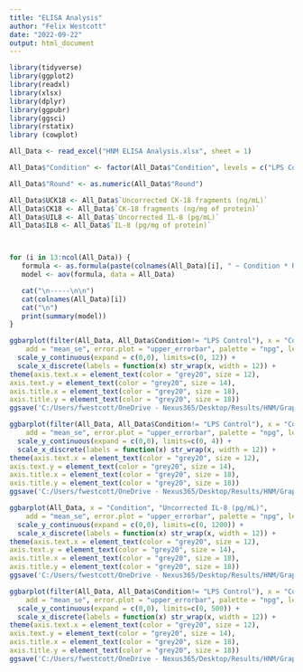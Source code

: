 ```yaml
---
title: "ELISA Analysis"
author: "Felix Westcott"
date: "2022-09-22"
output: html_document
---
```



```r
library(tidyverse)
library(ggplot2)
library(readxl)
library(xlsx)
library(dplyr)
library(ggpubr)
library(ggsci)
library(rstatix)
library (cowplot)

All_Data <- read_excel("HNM ELISA Analysis.xlsx", sheet = 1)

All_Data$"Condition" <- factor(All_Data$"Condition", levels = c("LPS Control", "Low Insulin Control", "Low Insulin OPLA", "Low Insulin POLA", "High Insulin Control", "High Insulin OPLA", "High Insulin POLA"))

```
``` R

All_Data$"Round" <- as.numeric(All_Data$"Round")

All_Data$UCK18 <- All_Data$`Uncorrected CK-18 fragments (ng/mL)`
All_Data$CK18 <- All_Data$`CK-18 fragments (ng/mg of protein)`
All_Data$UIL8 <- All_Data$`Uncorrected IL-8 (pg/mL)`
All_Data$IL8 <- All_Data$`IL-8 (pg/mg of protein)`



for (i in 13:ncol(All_Data)) {
   formula <- as.formula(paste(colnames(All_Data)[i], " ~ Condition * Round ", sep=""))
   model <- aov(formula, data = All_Data)

   cat("\n-----\n\n")
   cat(colnames(All_Data)[i])
   cat("\n")
   print(summary(model))
}

```
``` R

ggbarplot(filter(All_Data, All_Data$Condition!= "LPS Control"), x = "Condition", "Uncorrected CK-18 fragments (ng/mL)",
    add = "mean_se", error.plot = "upper_errorbar", palette = "npg", legend = "none", fill = "Condition") +
  scale_y_continuous(expand = c(0,0), limits=c(0, 12)) +
  scale_x_discrete(labels = function(x) str_wrap(x, width = 12)) +
theme(axis.text.x = element_text(color = "grey20", size = 12),
axis.text.y = element_text(color = "grey20", size = 14), 
axis.title.x = element_text(color = "grey20", size = 18),
axis.title.y = element_text(color = "grey20", size = 18))
ggsave('C:/Users/fwestcott/OneDrive - Nexus365/Desktop/Results/HNM/Graphs/UCK18.png')

ggbarplot(filter(All_Data, All_Data$Condition!= "LPS Control"), x = "Condition", "CK-18 fragments (ng/mg of protein)",
    add = "mean_se", error.plot = "upper_errorbar", palette = "npg", legend = "none", fill = "Condition") +
  scale_y_continuous(expand = c(0,0), limits=c(0, 4)) +
  scale_x_discrete(labels = function(x) str_wrap(x, width = 12)) +
theme(axis.text.x = element_text(color = "grey20", size = 12),
axis.text.y = element_text(color = "grey20", size = 14), 
axis.title.x = element_text(color = "grey20", size = 18),
axis.title.y = element_text(color = "grey20", size = 18))
ggsave('C:/Users/fwestcott/OneDrive - Nexus365/Desktop/Results/HNM/Graphs/CK18.png')

ggbarplot(All_Data, x = "Condition", "Uncorrected IL-8 (pg/mL)",
    add = "mean_se", error.plot = "upper_errorbar", palette = "npg", legend = "none", fill = "Condition") +
  scale_y_continuous(expand = c(0,0), limits=c(0, 1200)) +
  scale_x_discrete(labels = function(x) str_wrap(x, width = 12)) +
theme(axis.text.x = element_text(color = "grey20", size = 12),
axis.text.y = element_text(color = "grey20", size = 14), 
axis.title.x = element_text(color = "grey20", size = 18),
axis.title.y = element_text(color = "grey20", size = 18))
ggsave('C:/Users/fwestcott/OneDrive - Nexus365/Desktop/Results/HNM/Graphs/UIL8.png')

ggbarplot(filter(All_Data, All_Data$Condition!= "LPS Control"), x = "Condition", "IL-8 (pg/mg of protein)",
    add = "mean_se", error.plot = "upper_errorbar", palette = "npg", legend = "none", fill = "Condition") +
  scale_y_continuous(expand = c(0,0), limits=c(0, 500)) +
  scale_x_discrete(labels = function(x) str_wrap(x, width = 12)) +
theme(axis.text.x = element_text(color = "grey20", size = 12),
axis.text.y = element_text(color = "grey20", size = 14), 
axis.title.x = element_text(color = "grey20", size = 18),
axis.title.y = element_text(color = "grey20", size = 18))
ggsave('C:/Users/fwestcott/OneDrive - Nexus365/Desktop/Results/HNM/Graphs/IL8.png')

```


